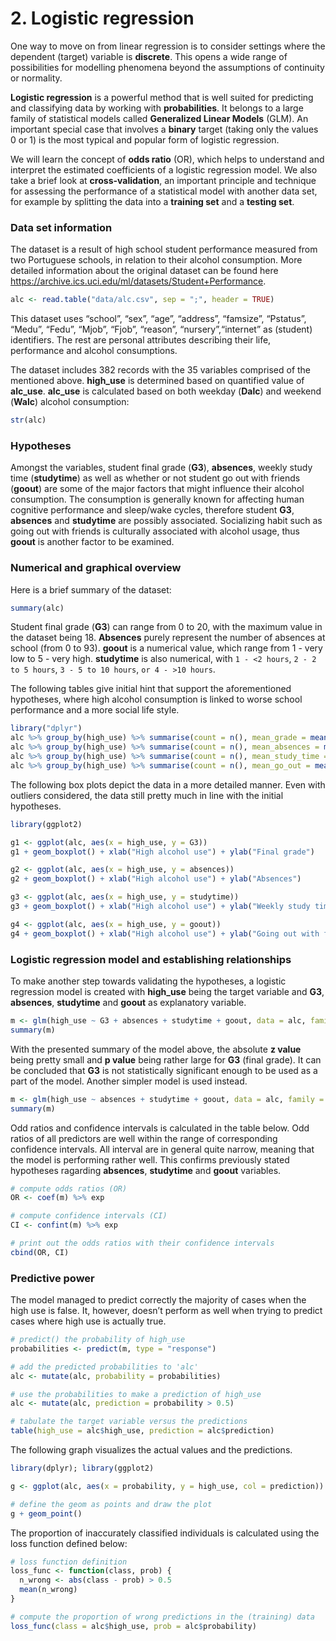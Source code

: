 # 2. Logistic regression

One way to move on from linear regression is to consider settings where the dependent (target) variable is **discrete**. This opens a wide range of possibilities for modelling phenomena beyond the assumptions of continuity or normality.

**Logistic regression** is a powerful method that is well suited for predicting and classifying data by working with **probabilities**. It belongs to a large family of statistical models called **Generalized Linear Models** (GLM). An important special case that involves a **binary** target (taking only the values 0 or 1) is the most typical and popular form of logistic regression. 

We will learn the concept of **odds ratio** (OR), which helps to understand and interpret the estimated coefficients of a logistic regression model. We also take a brief look at **cross-validation**, an important principle and technique for assessing the performance of a statistical model with another data set, for example by splitting the data into a **training set** and a **testing set**.

### Data set information

The dataset is a result of high school student performance measured from two Portuguese schools, in relation to their alcohol consumption. More detailed information about the original dataset can be found here <https://archive.ics.uci.edu/ml/datasets/Student+Performance>.

```r
alc <- read.table("data/alc.csv", sep = ";", header = TRUE)
```

This dataset uses "school", "sex", "age", "address", "famsize", "Pstatus", "Medu", "Fedu", "Mjob", "Fjob", "reason", "nursery","internet" as (student) identifiers. The rest are personal attributes describing their life, performance and alcohol consumptions.

The dataset includes 382 records with the 35 variables comprised of the mentioned above. **high_use** is determined based on quantified value of **alc_use**. **alc_use** is calculated based on both weekday (**Dalc**) and weekend (**Walc**) alcohol consumption:

```r
str(alc)
```

### Hypotheses

Amongst the variables, student final grade (**G3**), **absences**, weekly study time (**studytime**) as well as whether or not student go out with friends (**goout**) are some of the major factors that might influence their alcohol consumption. The consumption is generally known for affecting human cognitive performance and sleep/wake cycles, therefore student **G3**, **absences** and **studytime** are possibly associated. Socializing habit such as going out with friends is culturally associated with alcohol usage, thus **goout** is another factor to be examined.

### Numerical and graphical overview

Here is a brief summary of the dataset:

```r
summary(alc)
```

Student final grade (**G3**) can range from 0 to 20, with the maximum value in the dataset being 18. **Absences** purely represent the number of absences at school (from 0 to 93). **goout** is a numerical value, which range from 1 - very low to 5 - very high. **studytime** is also numerical, with `1 - <2 hours`, `2 - 2 to 5 hours`, `3 - 5 to 10 hours`, `or 4 - >10 hours`.

The following tables give initial hint that support the aforementioned hypotheses, where high alcohol consumption is linked to worse school performance and a more social life style.

```r
library("dplyr")
alc %>% group_by(high_use) %>% summarise(count = n(), mean_grade = mean(G3))
alc %>% group_by(high_use) %>% summarise(count = n(), mean_absences = mean(absences))
alc %>% group_by(high_use) %>% summarise(count = n(), mean_study_time = mean(studytime))
alc %>% group_by(high_use) %>% summarise(count = n(), mean_go_out = mean(goout))
```

The following box plots depict the data in a more detailed manner. Even with outliers considered, the data still pretty much in line with the initial hypotheses.

```r
library(ggplot2)

g1 <- ggplot(alc, aes(x = high_use, y = G3))
g1 + geom_boxplot() + xlab("High alcohol use") + ylab("Final grade")

g2 <- ggplot(alc, aes(x = high_use, y = absences))
g2 + geom_boxplot() + xlab("High alcohol use") + ylab("Absences")

g3 <- ggplot(alc, aes(x = high_use, y = studytime))
g3 + geom_boxplot() + xlab("High alcohol use") + ylab("Weekly study time")

g4 <- ggplot(alc, aes(x = high_use, y = goout))
g4 + geom_boxplot() + xlab("High alcohol use") + ylab("Going out with friends")
```

### Logistic regression model and establishing relationships

To make another step towards validating the hypotheses, a logistic regression model is created with **high_use** being the target variable and **G3**, **absences**, **studytime** and **goout** as explanatory variable.

```r
m <- glm(high_use ~ G3 + absences + studytime + goout, data = alc, family = "binomial")
summary(m)
```

With the presented summary of the model above, the absolute **z value** being pretty small and **p value** being rather large for **G3** (final grade). It can be concluded that **G3** is not statistically significant enough to be used as a part of the model. Another simpler model is used instead.

```r
m <- glm(high_use ~ absences + studytime + goout, data = alc, family = "binomial")
summary(m)
```

Odd ratios and confidence intervals is calculated in the table below. Odd ratios of all predictors are well within the range of corresponding confidence intervals. All interval are in general quite narrow, meaning that the model is performing rather well. This confirms previously stated hypotheses ragarding **absences**, **studytime** and **goout** variables.

```r
# compute odds ratios (OR)
OR <- coef(m) %>% exp

# compute confidence intervals (CI)
CI <- confint(m) %>% exp

# print out the odds ratios with their confidence intervals
cbind(OR, CI)
```

### Predictive power

The model managed to predict correctly the majority of cases when the high use is false. It, however, doesn't perform as well when trying to predict cases where high use is actually true.

```r
# predict() the probability of high_use
probabilities <- predict(m, type = "response")

# add the predicted probabilities to 'alc'
alc <- mutate(alc, probability = probabilities)

# use the probabilities to make a prediction of high_use
alc <- mutate(alc, prediction = probability > 0.5)

# tabulate the target variable versus the predictions
table(high_use = alc$high_use, prediction = alc$prediction)
```

The following graph visualizes the actual values and the predictions.

```r
library(dplyr); library(ggplot2)

g <- ggplot(alc, aes(x = probability, y = high_use, col = prediction))

# define the geom as points and draw the plot
g + geom_point()

```

The proportion of inaccurately classified individuals is calculated using the loss function defined below:

```r
# loss function definition
loss_func <- function(class, prob) {
  n_wrong <- abs(class - prob) > 0.5
  mean(n_wrong)
}

# compute the proportion of wrong predictions in the (training) data
loss_func(class = alc$high_use, prob = alc$probability)
```
